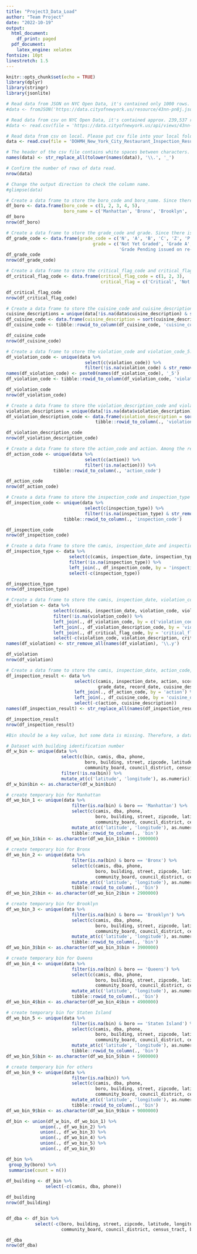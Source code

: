 ```yaml
---
title: "Project3_Data_Load"
author: "Team Project"
date: "2022-10-19"
output:
  html_document:
    df_print: paged
  pdf_document: 
    latex_engine: xelatex
fontsize: 10pt
linestretch: 1.5
---
```


```r
knitr::opts_chunk$set(echo = TRUE)
library(dplyr)
library(stringr)
library(jsonlite)
```


```r
# Read data from JSON on NYC Open Data, it's contained only 1000 rows.
#data <- fromJSON('https://data.cityofnewyork.us/resource/43nn-pn8j.json')

# Read data from csv on NYC Open Data, it's contained approx. 239,537 rows. However, sometimes there were connection issues.
#data <- read.csv(file = 'https://data.cityofnewyork.us/api/views/43nn-pn8j/rows.csv?accessType=DOWNLOAD&bom=true&format=true', header = TRUE)

# Read data from csv on local. Please put csv file into your local folder.
data <- read.csv(file = 'DOHMH_New_York_City_Restaurant_Inspection_Results.csv', header = TRUE)

# The header of the csv file contains white spaces between characters. Therefore, when reading through read.csv(), the white space is changed to ".(dot)". Replace ".(dot)" with "_(underscore)" for use in the database.
names(data) <- str_replace_all(tolower(names(data)), '\\.', '_')

# Confirm the number of rows of data read.
nrow(data)

# Change the output direction to check the column name.
#glimpse(data)
```

```r
# Create a data frame to store the boro_code and boro_name. Since there is a code set by New York City, it is made manually without making it from the data read.
df_boro <- data.frame(boro_code = c(1, 2, 3, 4, 5),
                      boro_name = c('Manhattan', 'Bronx', 'Brooklyn', 'Queens', 'Staten Island'))
df_boro
nrow(df_boro)

```

```r
# Create a data frame to store the grade_code and grade. Since there is a code set by New York City, it is made manually without making it from the data read.
df_grade_code <- data.frame(grade_code = c('N', 'A', 'B', 'C', 'Z', 'P'),
                                 grade = c('Not Yet Graded', 'Grade A', 'Grade B', 'Grade C', 'Grade Pending', 
                                           'Grade Pending issued on re-opening following an initial inspection that resulted in a closure'))
df_grade_code
nrow(df_grade_code)

```

```r
# Create a data frame to store the critical_flag_code and critical_flag. Since there is a code set by New York City, it is made manually without making it from the data read.
df_critical_flag_code <- data.frame(critical_flag_code = c(1, 2, 3),
                                    critical_flag = c('Critical', 'Not Critical', 'Not Applicable'))

df_critical_flag_code
nrow(df_critical_flag_code)

```

```r
# Create a data frame to store the cuisine_code and cuisine_description. Among the read data, data whose value in the cuisine_description column is not null or non-blank is selected. After that, make a sequence number using rowid_to_column() and add it to the cuisine_code column. The column cuisine_code may not have a duplicate value.
cuisine_descriptions = unique(data[!is.na(data$cuisine_description) & str_remove_all(data$cuisine_description, '\\s') != '',]$cuisine_description) 
df_cuisine_code <- data.frame(cuisine_description = sort(cuisine_descriptions))
df_cuisine_code <- tibble::rowid_to_column(df_cuisine_code, 'cuisine_code')

df_cuisine_code
nrow(df_cuisine_code)

```

```r
# Create a data frame to store the violation_code and violation_code_5. Among the read data, data whose value in the violation_code column is not null or non-blank is selected. Update the name of the violation_code column to violation_code_5. After that, make a sequence number using rowid_to_column() and add it to the violation_code column again. The column violation_code may not have a duplicate value.
df_violation_code <- unique(data %>%
                              select(c(violation_code)) %>%
                              filter(!is.na(violation_code) & str_remove_all(violation_code, '\\s') != ''))
names(df_violation_code) <- paste0(names(df_violation_code), '_5')
df_violation_code <- tibble::rowid_to_column(df_violation_code, 'violation_code')

df_violation_code
nrow(df_violation_code)

```

```r
# Create a data frame to store the violation_description_code and violation_description. Among the read data, data whose value in the violation_description column is not null is selected. After that, make a sequence number using rowid_to_column() and add it to the violation_description_code column. The column violation_descriptions may not have a duplicate value.
violation_descriptions = unique(data[!is.na(data$violation_description),]$violation_description) 
df_violation_description_code <- data.frame(violation_description = sort(violation_descriptions)) %>%
                                  tibble::rowid_to_column(., 'violation_description_code')

df_violation_description_code
nrow(df_violation_description_code)

```

```r
# Create a data frame to store the action_code and action. Among the read data, data whose value in the action column is not null is selected. After that, make a sequence number using rowid_to_column() and add it to the action_code column. The column action may not have a duplicate value.
df_action_code <- unique(data %>%
                              select(c(action)) %>%
                              filter(!is.na(action))) %>%
                  tibble::rowid_to_column(., 'action_code')

df_action_code
nrow(df_action_code)

```

```r
# Create a data frame to store the inspection_code and inspection_type Among the read data, data whose value in the action column is not null or non-blank is selected. After that, make a sequence number using rowid_to_column() and add it to the inspection_code column. The column inspection_type may not have a duplicate value.
df_inspection_code <- unique(data %>%
                              select(c(inspection_type)) %>%
                              filter(!is.na(inspection_type) & str_remove_all(inspection_type, '\\s') != '')) %>%
                      tibble::rowid_to_column(., 'inspection_code')

df_inspection_code
nrow(df_inspection_code)

```

```r
# Create a data frame to store the camis, inspection_date and inspection_code. Among the read data, data whose value in the inspection_type column is not null is selected. Get inspection_code from data frame df_inspection_code using left_join. After that, inspection_type is excluded from the data frame.
df_inspection_type <- data %>%
                        select(c(camis, inspection_date, inspection_type)) %>%
                        filter(!is.na(inspection_type)) %>%
                        left_join(., df_inspection_code, by = 'inspection_type') %>%
                        select(-c(inspection_type))

df_inspection_type
nrow(df_inspection_type)

```

```r
# Create a data frame to store the camis, inspection_date, violation_code, violation_description_code and critical_flag_code. Among the read data, data whose value in the violation_code column is not null is selected. Fields related to other tables take key values from each data frame.
df_violation <- data %>%
                  select(c(camis, inspection_date, violation_code, violation_description, critical_flag)) %>%
                  filter(!is.na(violation_code)) %>%
                  left_join(., df_violation_code, by = c('violation_code' = 'violation_code_5')) %>%
                  left_join(., df_violation_description_code, by = 'violation_description') %>%
                  left_join(., df_critical_flag_code, by = 'critical_flag') %>%
                  select(-c(violation_code, violation_description, critical_flag))
names(df_violation) <- str_remove_all(names(df_violation), '\\.y')

df_violation
nrow(df_violation)

```

```r
# Create a data frame to store the camis, inspection_date, action_code, score, grade_code, grade_date, record_date and cuisine_code. Fields related to other tables take key values from each data frame.
df_inspection_result <- data %>%
                          select(c(camis, inspection_date, action, score, grade, 
                                   grade_date, record_date, cuisine_description)) %>%
                          left_join(., df_action_code, by = 'action') %>%
                          left_join(., df_cuisine_code, by = 'cuisine_description') %>%
                          select(-c(action, cuisine_description))
names(df_inspection_result) <- str_replace_all(names(df_inspection_result), '(?<=grade$)', '_code')

df_inspection_result
nrow(df_inspection_result)

```

```r
#Bin should be a key value, but some data is missing. Therefore, a dataset with bin and datasets without bin are separated and processed, and then each dataset is merged. In addition, datasets without bin are divided into each boro to create temporary bin(boro_code+'9'+'00001'~). Also, since the building table is related to the dba table, it is separated into two data frames after working at once. Need to trim a little more

# Dataset with building identification number
df_w_bin <- unique(data %>%
                     select(c(bin, camis, dba, phone, 
                              boro, building, street, zipcode, latitude, longitude,
                              community_board, council_district, census_tract, bbl, nta)) %>%
                     filter(!is.na(bin)) %>%
                     mutate_at(c('latitude', 'longitude'), as.numeric))
df_w_bin$bin <- as.character(df_w_bin$bin)

# create temporary bin for Manhattan
df_wo_bin_1 <- unique(data %>%
                         filter(is.na(bin) & boro == 'Manhattan') %>%
                         select(c(camis, dba, phone,
                                  boro, building, street, zipcode, latitude, longitude,
                                  community_board, council_district, census_tract, bbl, nta)) %>%
                         mutate_at(c('latitude', 'longitude'), as.numeric)) %>%
                         tibble::rowid_to_column(., 'bin')
df_wo_bin_1$bin <- as.character(df_wo_bin_1$bin + 1900000)
 
# create temporary bin for Bronx
df_wo_bin_2 <- unique(data %>%
                         filter(is.na(bin) & boro == 'Bronx') %>%
                         select(c(camis, dba, phone,
                                  boro, building, street, zipcode, latitude, longitude,
                                  community_board, council_district, census_tract, bbl, nta)) %>%
                         mutate_at(c('latitude', 'longitude'), as.numeric)) %>%
                         tibble::rowid_to_column(., 'bin')
df_wo_bin_2$bin <- as.character(df_wo_bin_2$bin + 2900000)

# create temporary bin for Brooklyn
df_wo_bin_3 <- unique(data %>%
                         filter(is.na(bin) & boro == 'Brooklyn') %>%
                         select(c(camis, dba, phone,
                                  boro, building, street, zipcode, latitude, longitude,
                                  community_board, council_district, census_tract, bbl, nta)) %>%
                         mutate_at(c('latitude', 'longitude'), as.numeric)) %>%
                         tibble::rowid_to_column(., 'bin')
df_wo_bin_3$bin <- as.character(df_wo_bin_3$bin + 3900000)

# create temporary bin for Queens
df_wo_bin_4 <- unique(data %>%
                         filter(is.na(bin) & boro == 'Queens') %>%
                         select(c(camis, dba, phone,
                                  boro, building, street, zipcode, latitude, longitude,
                                  community_board, council_district, census_tract, bbl, nta)) %>%
                         mutate_at(c('latitude', 'longitude'), as.numeric)) %>%
                         tibble::rowid_to_column(., 'bin')
df_wo_bin_4$bin <- as.character(df_wo_bin_4$bin + 4900000)

# create temporary bin for Staten Island
df_wo_bin_5 <- unique(data %>%
                         filter(is.na(bin) & boro == 'Staten Island') %>%
                         select(c(camis, dba, phone,
                                  boro, building, street, zipcode, latitude, longitude,
                                  community_board, council_district, census_tract, bbl, nta)) %>%
                         mutate_at(c('latitude', 'longitude'), as.numeric)) %>%
                         tibble::rowid_to_column(., 'bin')
df_wo_bin_5$bin <- as.character(df_wo_bin_5$bin + 5900000)

# create temporary bin for others
df_wo_bin_9 <- unique(data %>%
                         filter(is.na(bin)) %>%
                         select(c(camis, dba, phone,
                                  boro, building, street, zipcode, latitude, longitude,
                                  community_board, council_district, census_tract, bbl, nta)) %>%
                         mutate_at(c('latitude', 'longitude'), as.numeric)) %>%
                         tibble::rowid_to_column(., 'bin')
df_wo_bin_9$bin <- as.character(df_wo_bin_9$bin + 9000000)

df_bin <- union(df_w_bin, df_wo_bin_1) %>%
             union(., df_wo_bin_2) %>%
             union(., df_wo_bin_3) %>%
             union(., df_wo_bin_4) %>%
             union(., df_wo_bin_5) %>%
             union(., df_wo_bin_9)

df_bin %>%
 group_by(boro) %>%
 summarise(count = n())
 
df_building <- df_bin %>%
               select(-c(camis, dba, phone))

df_building
nrow(df_building)


df_dba <- df_bin %>%
           select(-c(boro, building, street, zipcode, latitude, longitude,
                     community_board, council_district, census_tract, bbl, nta))

df_dba
nrow(df_dba)
```

```r

```